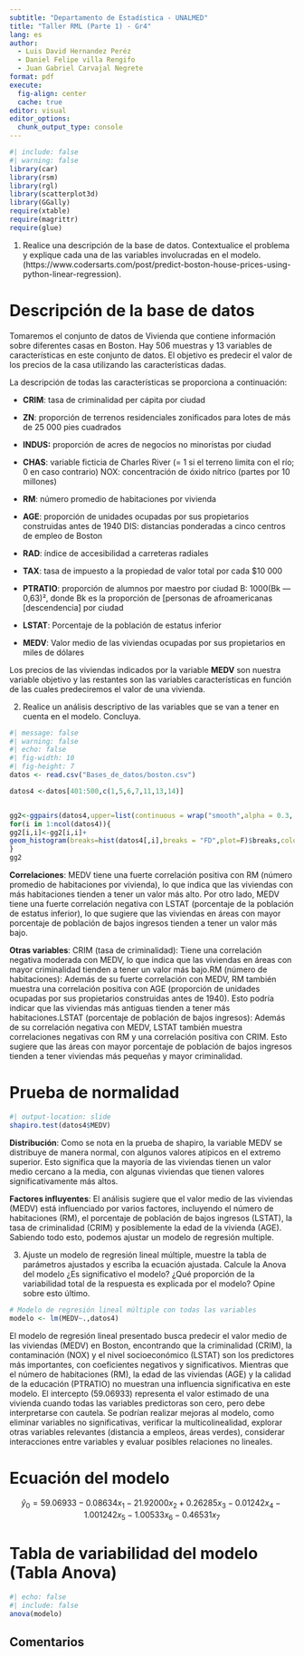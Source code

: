 ```yaml
---
subtitle: "Departamento de Estadística - UNALMED"
title: "Taller RML (Parte 1) - Gr4"
lang: es
author: 
  - Luis David Hernandez Peréz
  - Daniel Felipe villa Rengifo
  - Juan Gabriel Carvajal Negrete
format: pdf
execute: 
  fig-align: center 
  cache: true
editor: visual
editor_options: 
  chunk_output_type: console
---
```


```r
#| include: false
#| warning: false
library(car)
library(rsm)
library(rgl)
library(scatterplot3d)
library(GGally)
require(xtable)
require(magrittr)
require(glue)
```

1.  Realice una descripción de la base de datos. Contextualice el problema y explique cada una de las variables involucradas en el modelo. (https://www.codersarts.com/post/predict-boston-house-prices-using-python-linear-regression).

# Descripción de la base de datos

Tomaremos el conjunto de datos de Vivienda que contiene información sobre diferentes casas en Boston. Hay 506 muestras y 13 variables de características en este conjunto de datos. El objetivo es predecir el valor de los precios de la casa utilizando las características dadas.

La descripción de todas las características se proporciona a continuación:

-   **CRIM**: tasa de criminalidad per cápita por ciudad

-   **ZN**: proporción de terrenos residenciales zonificados para lotes de más de 25 000 pies cuadrados

-   **INDUS:** proporción de acres de negocios no minoristas por ciudad

-   **CHAS**: variable ficticia de Charles River (= 1 si el terreno limita con el río; 0 en caso contrario) NOX: concentración de óxido nítrico (partes por 10 millones)

-   **RM**: número promedio de habitaciones por vivienda

-   **AGE**: proporción de unidades ocupadas por sus propietarios construidas antes de 1940 DIS: distancias ponderadas a cinco centros de empleo de Boston

-   **RAD**: índice de accesibilidad a carreteras radiales

-   **TAX**: tasa de impuesto a la propiedad de valor total por cada \$10 000

-   **PTRATIO**: proporción de alumnos por maestro por ciudad B: 1000(Bk — 0,63)², donde Bk es la proporción de \[personas de afroamericanas \[descendencia\] por ciudad

-   **LSTAT**: Porcentaje de la población de estatus inferior

-   **MEDV**: Valor medio de las viviendas ocupadas por sus propietarios en miles de dólares

Los precios de las viviendas indicados por la variable **MEDV** son nuestra variable objetivo y las restantes son las variables características en función de las cuales predeciremos el valor de una vivienda.

2.  Realice un análisis descriptivo de las variables que se van a tener en cuenta en el modelo. Concluya.

```r
#| message: false
#| warning: false
#| echo: false
#| fig-width: 10
#| fig-height: 7
datos <- read.csv("Bases_de_datos/boston.csv")

datos4 <-datos[401:500,c(1,5,6,7,11,13,14)]


gg2<-ggpairs(datos4,upper=list(continuous = wrap("smooth",alpha = 0.3, size=1.2,method = "lm")),lower=list(continuous ="cor"))
for(i in 1:ncol(datos4)){
gg2[i,i]<-gg2[i,i]+
geom_histogram(breaks=hist(datos4[,i],breaks = "FD",plot=F)$breaks,colour = "tomato",fill="lightgoldenrod1")
}
gg2
```

**Correlaciones**: MEDV tiene una fuerte correlación positiva con RM (número promedio de habitaciones por vivienda), lo que indica que las viviendas con más habitaciones tienden a tener un valor más alto. Por otro lado, MEDV tiene una fuerte correlación negativa con LSTAT (porcentaje de la población de estatus inferior), lo que sugiere que las viviendas en áreas con mayor porcentaje de población de bajos ingresos tienden a tener un valor más bajo.

**Otras variables**: CRIM (tasa de criminalidad): Tiene una correlación negativa moderada con MEDV, lo que indica que las viviendas en áreas con mayor criminalidad tienden a tener un valor más bajo.RM (número de habitaciones): Además de su fuerte correlación con MEDV, RM también muestra una correlación positiva con AGE (proporción de unidades ocupadas por sus propietarios construidas antes de 1940). Esto podría indicar que las viviendas más antiguas tienden a tener más habitaciones.LSTAT (porcentaje de población de bajos ingresos): Además de su correlación negativa con MEDV, LSTAT también muestra correlaciones negativas con RM y una correlación positiva con CRIM. Esto sugiere que las áreas con mayor porcentaje de población de bajos ingresos tienden a tener viviendas más pequeñas y mayor criminalidad.

# Prueba de normalidad

```r
#| output-location: slide
shapiro.test(datos4$MEDV)
```

**Distribución**: Como se nota en la prueba de shapiro, la variable MEDV se distribuye de manera normal, con algunos valores atípicos en el extremo superior. Esto significa que la mayoría de las viviendas tienen un valor medio cercano a la media, con algunas viviendas que tienen valores significativamente más altos.

**Factores influyentes**: El análisis sugiere que el valor medio de las viviendas (MEDV) está influenciado por varios factores, incluyendo el número de habitaciones (RM), el porcentaje de población de bajos ingresos (LSTAT), la tasa de criminalidad (CRIM) y posiblemente la edad de la vivienda (AGE). Sabiendo todo esto, podemos ajustar un modelo de regresión multiple.

3.  Ajuste un modelo de regresión lineal múltiple, muestre la tabla de parámetros ajustados y escriba la ecuación ajustada. Calcule la Anova del modelo ¿Es significativo el modelo? ¿Qué proporción de la variabilidad total de la respuesta es explicada por el modelo? Opine sobre esto último.

```r
# Modelo de regresión lineal múltiple con todas las variables 
modelo <- lm(MEDV~.,datos4)
```

\begin{table}[h!]
\centering
\begin{tabular}{|c|c|c|c|c|}
\hline
\textbf{Coeficientes} & \textbf{Estimación} & \textbf{Error Estándar} & \textbf{Valor t} & \textbf{Pr(>|t|)} \\ \hline
(Intercepto) & 59.06933 & 30.51461 & 1.936 & 0.05593 . \\ \hline
CRIM & -0.08634 & 0.03139 & -2.750 & 0.00715 ** \\ \hline
NOX & -21.92000 & 6.51255 & -3.366 & 0.00111 ** \\ \hline
RM & 0.26285 & 0.80549 & 0.326 & 0.74492 \\ \hline
EDAD & -0.01242 & 0.02954 & -0.421 & 0.67507 \\ \hline
PTRATIO & -1.00533 & 1.59420 & -0.631 & 0.52984 \\ \hline
LSTAT & -0.46531 & 0.08208 & -5.669 & 1.61e-07 * \\ \hline
\end{tabular}
\end{table}

El modelo de regresión lineal presentado busca predecir el valor medio de las viviendas (MEDV) en Boston, encontrando que la criminalidad (CRIM), la contaminación (NOX) y el nivel socioeconómico (LSTAT) son los predictores más importantes, con coeficientes negativos y significativos. Mientras que el número de habitaciones (RM), la edad de las viviendas (AGE) y la calidad de la educación (PTRATIO) no muestran una influencia significativa en este modelo. El intercepto (59.06933) representa el valor estimado de una vivienda cuando todas las variables predictoras son cero, pero debe interpretarse con cautela. Se podrían realizar mejoras al modelo, como eliminar variables no significativas, verificar la multicolinealidad, explorar otras variables relevantes (distancia a empleos, áreas verdes), considerar interacciones entre variables y evaluar posibles relaciones no lineales.

# Ecuación del modelo

$$
\hat{y}_0 = 59.06933 -0.08634x_1 - 21.92000x_2 + 0.26285x_3 - 0.01242x_4 - 1.001242x_5 - 1.00533x_6 - 0.46531x_7
$$

# Tabla de variabilidad del modelo (Tabla  Anova)

```r
#| echo: false
#| include: false
anova(modelo)
```

\begin{table}[ht]
\centering
\begin{tabular}{|c|c|c|c|c|c|}
  \hline
  & \textbf{Df} & \textbf{Sum Sq} & \textbf{Mean Sq} & \textbf{F value} & \textbf{Pr($>$F)} \\ 
  \hline
  \textbf{Prueba1} & 1 & 0.13 & 0.13 & 0.00 & 0.9628 \\ 
  \textbf{Prueba2} & 1 & 1739.90 & 1739.90 & 31.08 & 0.0001 \\ 
  \textbf{Prueba3} & 1 & 4138.43 & 4138.43 & 73.92 & 0.0000 \\ 
  \textbf{Prueba4} & 1 & 608.37 & 608.37 & 10.87 & 0.0049 \\ 
  \textbf{Residuals} & 15 & 839.72 & 55.98 &  &  \\ 
   \hline
\end{tabular}
\caption{Resultados de las pruebas estadísticas}
\end{table}

## Comentarios
